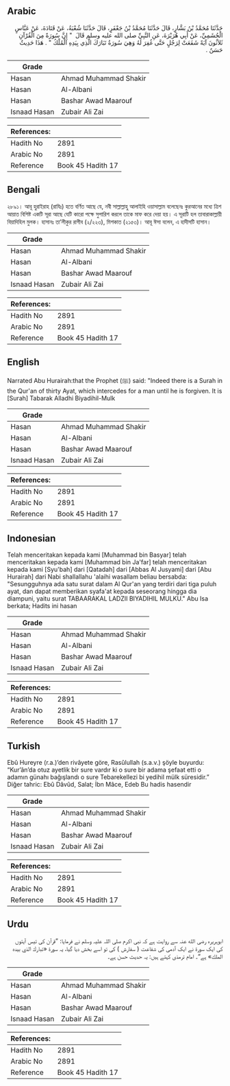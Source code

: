 ## Arabic


<div dir="rtl" lang="ar" style={{fontSize:'larger',backgroundColor:'#f8f9fa',padding:20}}>
حَدَّثَنَا مُحَمَّدُ بْنُ بَشَّارٍ، قَالَ حَدَّثَنَا مُحَمَّدُ بْنُ جَعْفَرٍ، قَالَ حَدَّثَنَا شُعْبَةُ، عَنْ قَتَادَةَ، عَنْ عَبَّاسٍ الْجُشَمِيِّ، عَنْ أَبِي هُرَيْرَةَ، عَنِ النَّبِيِّ صلى الله عليه وسلم قَالَ ‏ "‏ إِنَّ سُورَةً مِنَ الْقُرْآنِ ثَلاَثُونَ آيَةً شَفَعَتْ لِرَجُلٍ حَتَّى غُفِرَ لَهُ وَهِيَ سُورَةُ تَبَارَكَ الَّذِي بِيَدِهِ الْمُلْكُ ‏"‏ ‏.‏ هَذَا حَدِيثٌ حَسَنٌ ‏.‏
</div>
<div style={{backgroundColor:'#f8f9fa',padding:20, marginBottom: 10}}><table> <thead> <tr> <th>Grade</th> <th></th> </tr> </thead> <tbody> <tr><td>Hasan</td><td>Ahmad Muhammad Shakir</td></tr><tr><td>Hasan</td><td>Al-Albani</td></tr><tr><td>Hasan</td><td>Bashar Awad Maarouf</td></tr><tr><td>Isnaad Hasan</td><td>Zubair Ali Zai</td></tr></tbody></table><table> <thead> <tr> <th>References:</th> <th></th> </tr> </thead> <tbody><tr><td>Hadith No</td><td>2891</td></tr><tr><td>Arabic No</td><td>2891</td></tr><tr><td>Reference</td><td>Book 45 Hadith 17</td></tr></tbody></table></div>

## Bengali


<div dir="ltr" lang="bn" style={{fontSize:'larger',backgroundColor:'#f8f9fa',padding:20}}>
২৮৯১। আবূ হুরাইরাহ (রাযিঃ) হতে বর্ণিত আছে যে, নবী সাল্লাল্লাহু আলাইহি ওয়াসাল্লাম বলেছেনঃ কুরআনের মধ্যে ত্রিশ আয়াত বিশিষ্ট একটি সূরা আছে যেটি কারো পক্ষে সুপারিশ করলে তাকে মাফ করে দেয়া হয়। এ সূরাটি হল তাবারাকাল্লায়ী বিয়াদিহিল মুলক। হাসানঃ তা’লীকুর রাগীব (২/২২৩), মিশকাত (২১৫৩)। আবূ ঈসা বলেন, এ হাদীসটি হাসান।
</div>
<div style={{backgroundColor:'#f8f9fa',padding:20, marginBottom: 10}}><table> <thead> <tr> <th>Grade</th> <th></th> </tr> </thead> <tbody> <tr><td>Hasan</td><td>Ahmad Muhammad Shakir</td></tr><tr><td>Hasan</td><td>Al-Albani</td></tr><tr><td>Hasan</td><td>Bashar Awad Maarouf</td></tr><tr><td>Isnaad Hasan</td><td>Zubair Ali Zai</td></tr></tbody></table><table> <thead> <tr> <th>References:</th> <th></th> </tr> </thead> <tbody><tr><td>Hadith No</td><td>2891</td></tr><tr><td>Arabic No</td><td>2891</td></tr><tr><td>Reference</td><td>Book 45 Hadith 17</td></tr></tbody></table></div>

## English


<div dir="ltr" lang="en" style={{fontSize:'larger',backgroundColor:'#f8f9fa',padding:20}}>
Narrated Abu Hurairah:that the Prophet (ﷺ) said: "Indeed there is a Surah in the Qur'an of thirty Ayat, which intercedes for a man until he is forgiven. It is [Surah] Tabarak Alladhi Biyadihil-Mulk
</div>
<div style={{backgroundColor:'#f8f9fa',padding:20, marginBottom: 10}}><table> <thead> <tr> <th>Grade</th> <th></th> </tr> </thead> <tbody> <tr><td>Hasan</td><td>Ahmad Muhammad Shakir</td></tr><tr><td>Hasan</td><td>Al-Albani</td></tr><tr><td>Hasan</td><td>Bashar Awad Maarouf</td></tr><tr><td>Isnaad Hasan</td><td>Zubair Ali Zai</td></tr></tbody></table><table> <thead> <tr> <th>References:</th> <th></th> </tr> </thead> <tbody><tr><td>Hadith No</td><td>2891</td></tr><tr><td>Arabic No</td><td>2891</td></tr><tr><td>Reference</td><td>Book 45 Hadith 17</td></tr></tbody></table></div>

## Indonesian


<div dir="ltr" lang="id" style={{fontSize:'larger',backgroundColor:'#f8f9fa',padding:20}}>
Telah menceritakan kepada kami [Muhammad bin Basyar] telah menceritakan kepada kami [Muhammad bin Ja'far] telah menceritakan kepada kami [Syu'bah] dari [Qatadah] dari [Abbas Al Jusyami] dari [Abu Hurairah] dari Nabi shallallahu 'alaihi wasallam beliau bersabda: "Sesungguhnya ada satu surat dalam Al Qur'an yang terdiri dari tiga puluh ayat, dan dapat memberikan syafa'at kepada seseorang hingga dia diampuni, yaitu surat TABAARAKAL LADZII BIYADIHIL MULKU." Abu Isa berkata; Hadits ini hasan
</div>
<div style={{backgroundColor:'#f8f9fa',padding:20, marginBottom: 10}}><table> <thead> <tr> <th>Grade</th> <th></th> </tr> </thead> <tbody> <tr><td>Hasan</td><td>Ahmad Muhammad Shakir</td></tr><tr><td>Hasan</td><td>Al-Albani</td></tr><tr><td>Hasan</td><td>Bashar Awad Maarouf</td></tr><tr><td>Isnaad Hasan</td><td>Zubair Ali Zai</td></tr></tbody></table><table> <thead> <tr> <th>References:</th> <th></th> </tr> </thead> <tbody><tr><td>Hadith No</td><td>2891</td></tr><tr><td>Arabic No</td><td>2891</td></tr><tr><td>Reference</td><td>Book 45 Hadith 17</td></tr></tbody></table></div>

## Turkish


<div dir="ltr" lang="tr" style={{fontSize:'larger',backgroundColor:'#f8f9fa',padding:20}}>
Ebû Hureyre (r.a.)’den rivâyete göre, Rasûlullah (s.a.v.) şöyle buyurdu: “Kur’ân’da otuz ayetlik bir sure vardır ki o sure bir adama şefaat etti o adamın günahı bağışlandı o sure Tebarekellezi bi yedihil mülk süresidir.” Diğer tahric: Ebû Dâvûd, Salat; İbn Mâce, Edeb Bu hadis hasendir
</div>
<div style={{backgroundColor:'#f8f9fa',padding:20, marginBottom: 10}}><table> <thead> <tr> <th>Grade</th> <th></th> </tr> </thead> <tbody> <tr><td>Hasan</td><td>Ahmad Muhammad Shakir</td></tr><tr><td>Hasan</td><td>Al-Albani</td></tr><tr><td>Hasan</td><td>Bashar Awad Maarouf</td></tr><tr><td>Isnaad Hasan</td><td>Zubair Ali Zai</td></tr></tbody></table><table> <thead> <tr> <th>References:</th> <th></th> </tr> </thead> <tbody><tr><td>Hadith No</td><td>2891</td></tr><tr><td>Arabic No</td><td>2891</td></tr><tr><td>Reference</td><td>Book 45 Hadith 17</td></tr></tbody></table></div>

## Urdu


<div dir="rtl" lang="ur" style={{fontSize:'larger',backgroundColor:'#f8f9fa',padding:20}}>
ابوہریرہ رضی الله عنہ سے روایت ہے کہ نبی اکرم صلی اللہ علیہ وسلم نے فرمایا: ”قرآن کی تیس آیتوں کی ایک سورۃ نے ایک آدمی کی شفاعت ( سفارش ) کی تو اسے بخش دیا گیا، یہ سورۃ «تبارك الذي بيده الملك» ہے“۔ امام ترمذی کہتے ہیں: یہ حدیث حسن ہے۔
</div>
<div style={{backgroundColor:'#f8f9fa',padding:20, marginBottom: 10}}><table> <thead> <tr> <th>Grade</th> <th></th> </tr> </thead> <tbody> <tr><td>Hasan</td><td>Ahmad Muhammad Shakir</td></tr><tr><td>Hasan</td><td>Al-Albani</td></tr><tr><td>Hasan</td><td>Bashar Awad Maarouf</td></tr><tr><td>Isnaad Hasan</td><td>Zubair Ali Zai</td></tr></tbody></table><table> <thead> <tr> <th>References:</th> <th></th> </tr> </thead> <tbody><tr><td>Hadith No</td><td>2891</td></tr><tr><td>Arabic No</td><td>2891</td></tr><tr><td>Reference</td><td>Book 45 Hadith 17</td></tr></tbody></table></div>